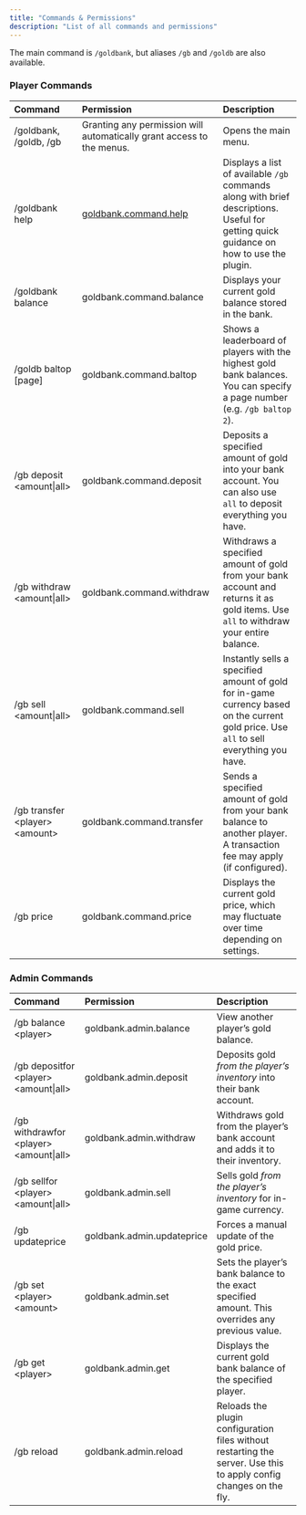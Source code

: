 ```yaml
---
title: "Commands & Permissions"
description: "List of all commands and permissions"
---
```


The main command is `/goldbank`, but aliases `/gb` and `/goldb` are also available.

### **Player Commands**

| **Command**                        | **Permission**                                                        | **Description**                                                                                                                         |
| :--------------------------------- | :-------------------------------------------------------------------- | :-------------------------------------------------------------------------------------------------------------------------------------- |
| /goldbank, /goldb, /gb             | Granting any permission will automatically grant access to the menus. | Opens the main menu.                                                                                                                    |
| /goldbank help                     | [goldbank.command.help](http://goldbank.command.help)                 | Displays a list of available `/gb` commands along with brief descriptions. Useful for getting quick guidance on how to use the plugin.  |
| /goldbank balance                  | goldbank.command.balance                                              | Displays your current gold balance stored in the bank.                                                                                  |
| /goldb baltop [page]               | goldbank.command.baltop                                               | Shows a leaderboard of players with the highest gold bank balances. You can specify a page number (e.g. `/gb baltop 2`).                |
| /gb deposit \<amount\|all\>        | goldbank.command.deposit                                              | Deposits a specified amount of gold into your bank account. You can also use `all` to deposit everything you have.                      |
| /gb withdraw \<amount\|all\>       | goldbank.command.withdraw                                             | Withdraws a specified amount of gold from your bank account and returns it as gold items. Use `all` to withdraw your entire balance.    |
| /gb sell \<amount\|all\>           | goldbank.command.sell                                                 | Instantly sells a specified amount of gold for in-game currency based on the current gold price. Use `all` to sell everything you have. |
| /gb transfer \<player\> \<amount\> | goldbank.command.transfer                                             | Sends a specified amount of gold from your bank balance to another player. A transaction fee may apply (if configured).                 |
| /gb price                          | goldbank.command.price                                                | Displays the current gold price, which may fluctuate over time depending on settings.                                                   |

### **Admin Commands**

| **Command**                                | **Permission**             | **Description**                                                                                                    |
| :----------------------------------------- | :------------------------- | :----------------------------------------------------------------------------------------------------------------- |
| /gb balance \<player\>                     | goldbank.admin.balance     | View another player’s gold balance.                                                                                |
| /gb depositfor \<player\> \<amount\|all\>  | goldbank.admin.deposit     | Deposits gold _from the player’s inventory_ into their bank account.                                               |
| /gb withdrawfor \<player\> \<amount\|all\> | goldbank.admin.withdraw    | Withdraws gold from the player’s bank account and adds it to their inventory.                                      |
| /gb sellfor \<player\> \<amount\|all\>     | goldbank.admin.sell        | Sells gold _from the player’s inventory_ for in-game currency.                                                     |
| /gb updateprice                            | goldbank.admin.updateprice | Forces a manual update of the gold price.                                                                          |
| /gb set \<player\> \<amount\>              | goldbank.admin.set         | Sets the player’s bank balance to the exact specified amount. This overrides any previous value.                   |
| /gb get \<player\>                         | goldbank.admin.get         | Displays the current gold bank balance of the specified player.                                                    |
| /gb reload                                 | goldbank.admin.reload      | Reloads the plugin configuration files without restarting the server. Use this to apply config changes on the fly. |